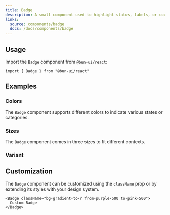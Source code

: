 ```yaml
---
title: Badge
description: A small component used to highlight status, labels, or counts.
links:
  source: components/badge
  docs: /docs/components/badge
---
```


<ComponentPreview name="badge-basic" />

## Usage

Import the `Badge` component from `@bun-ui/react`:

```tsx
import { Badge } from "@bun-ui/react"
```

## Examples

### Colors

The `Badge` component supports different colors to indicate various states or categories.

<ComponentPreview name="badge-colors" />

### Sizes

The `Badge` component comes in three sizes to fit different contexts.

<ComponentPreview name="badge-sizes" />

### Variant

<ComponentPreview name="badge-variants" />

## Customization

The `Badge` component can be customized using the `className` prop or by extending its styles with your design system.

```tsx
<Badge className="bg-gradient-to-r from-purple-500 to-pink-500">
  Custom Badge
</Badge>
```

<APITable interfaceName="BadgeProps" />

